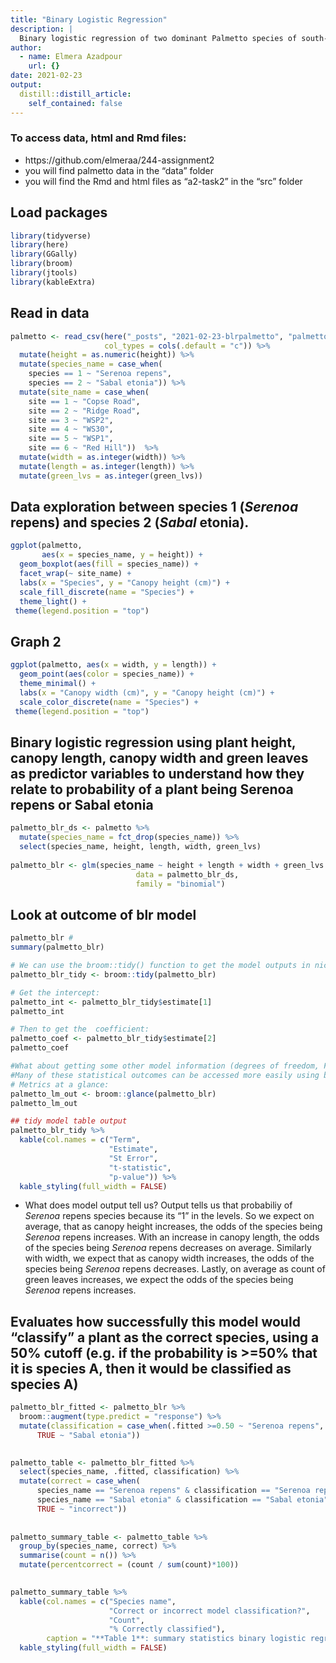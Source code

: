 ```yaml
---
title: "Binary Logistic Regression"
description: |
  Binary logistic regression of two dominant Palmetto species of south-central Florida from 1981 - 2017.
author:
  - name: Elmera Azadpour
    url: {}
date: 2021-02-23
output:
  distill::distill_article:
    self_contained: false
---
```


### To access data, html and Rmd files: 
+ https://github.com/elmeraa/244-assignment2
+ you will find palmetto data in the "data" folder
+ you will find the Rmd and html files as "a2-task2" in the "src" folder

## Load packages
```r
library(tidyverse)
library(here)
library(GGally)
library(broom)
library(jtools)
library(kableExtra)
```

## Read in data {.tabset}
```r
palmetto <- read_csv(here("_posts", "2021-02-23-blrpalmetto", "palmetto.csv"), 
                     col_types = cols(.default = "c")) %>%
  mutate(height = as.numeric(height)) %>% 
  mutate(species_name = case_when(
    species == 1 ~ "Serenoa repens", 
    species == 2 ~ "Sabal etonia")) %>% 
  mutate(site_name = case_when(
    site == 1 ~ "Copse Road", 
    site == 2 ~ "Ridge Road",
    site == 3 ~ "WSP2",
    site == 4 ~ "WS30",
    site == 5 ~ "WSP1",
    site == 6 ~ "Red Hill"))  %>% 
  mutate(width = as.integer(width)) %>% 
  mutate(length = as.integer(length)) %>% 
  mutate(green_lvs = as.integer(green_lvs))

```

## Data exploration between species 1 (*Serenoa* repens) and species 2 (*Sabal* etonia). {.tabset}
```r
ggplot(palmetto,
       aes(x = species_name, y = height)) +
  geom_boxplot(aes(fill = species_name)) +
  facet_wrap(~ site_name) +
  labs(x = "Species", y = "Canopy height (cm)") +
  scale_fill_discrete(name = "Species") +
  theme_light() +
 theme(legend.position = "top")
```
## Graph 2 {.tabset}
```r
ggplot(palmetto, aes(x = width, y = length)) +
  geom_point(aes(color = species_name)) +
  theme_minimal() +
  labs(x = "Canopy width (cm)", y = "Canopy height (cm)") +
  scale_color_discrete(name = "Species") +
 theme(legend.position = "top")
```

## Binary logistic regression using plant height, canopy length, canopy width and green leaves as predictor variables to understand how they relate to probability of a plant being Serenoa repens or Sabal etonia {.tabset}
```r
palmetto_blr_ds <- palmetto %>% 
  mutate(species_name = fct_drop(species_name)) %>% 
  select(species_name, height, length, width, green_lvs) 
  
palmetto_blr <- glm(species_name ~ height + length + width + green_lvs ,
                            data = palmetto_blr_ds, 
                            family = "binomial")
```

## Look at outcome of blr model {.tabset}
```r
palmetto_blr #
summary(palmetto_blr)

# We can use the broom::tidy() function to get the model outputs in nice data frame format:
palmetto_blr_tidy <- broom::tidy(palmetto_blr)

# Get the intercept: 
palmetto_int <- palmetto_blr_tidy$estimate[1]
palmetto_int

# Then to get the  coefficient:
palmetto_coef <- palmetto_blr_tidy$estimate[2]
palmetto_coef

#What about getting some other model information (degrees of freedom, F-statistic, p-value, etc.)?
#Many of these statistical outcomes can be accessed more easily using broom::glance().
# Metrics at a glance: 
palmetto_lm_out <- broom::glance(palmetto_blr)
palmetto_lm_out

## tidy model table output
palmetto_blr_tidy %>% 
  kable(col.names = c("Term",
                      "Estimate",
                      "St Error",
                      "t-statistic",
                      "p-value")) %>% 
  kable_styling(full_width = FALSE)
```
+ What does model output tell us? Output tells us that probabiliy of *Serenoa* repens species because its "1" in the levels. So we expect on average, that as canopy height increases, the odds of the species being *Serenoa* repens increases. With an increase in canopy length, the odds of the species being *Serenoa* repens decreases on average. Similarly with width, we expect that as canopy width increases, the odds of the species being *Serenoa* repens decreases. Lastly, on average as count of green leaves increases, we expect the odds of the species being *Serenoa* repens increases. 


## Evaluates how successfully this model would “classify” a plant as the correct species, using a 50% cutoff (e.g. if the probability is >=50% that it is species A, then it would be classified as species A) {.tabset}
```r
palmetto_blr_fitted <- palmetto_blr %>% 
  broom::augment(type.predict = "response") %>% 
  mutate(classification = case_when(.fitted >=0.50 ~ "Serenoa repens", 
      TRUE ~ "Sabal etonia")) 
  

palmetto_table <- palmetto_blr_fitted %>% 
  select(species_name, .fitted, classification) %>% 
  mutate(correct = case_when(
      species_name == "Serenoa repens" & classification == "Serenoa repens" ~ "correct",
      species_name == "Sabal etonia" & classification == "Sabal etonia" ~ "correct",
      TRUE ~ "incorrect"))
  
  
palmetto_summary_table <- palmetto_table %>% 
  group_by(species_name, correct) %>% 
  summarise(count = n()) %>% 
  mutate(percentcorrect = (count / sum(count)*100))
  

palmetto_summary_table %>%  
  kable(col.names = c("Species name",
                      "Correct or incorrect model classification?",
                      "Count",
                      "% Correctly classified"), 
        caption = "**Table 1**: summary statistics binary logistic regression analysis on palmetto dataset including species: Serenoa repens & Sabal etonia (data source: Abrahamson, W.G. 2019. Survival, growth and biomass estimates of two dominant palmetto species of south-central Florida from 1981 - 2017, ongoing at 5-year)") %>% 
  kable_styling(full_width = FALSE) 
```